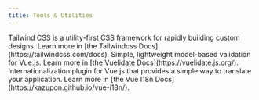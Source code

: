 ```yaml
---
title: Tools & Utilities
---
```



<CardGrid>
	<Card title="Tailwindcss">
        Tailwind CSS is a utility-first CSS framework for rapidly building custom designs. Learn more in [the Tailwindcss Docs](https://tailwindcss.com/docs).
	</Card>
	<Card title="Vuelidate">
        Simple, lightweight model-based validation for Vue.js. Learn more in [the Vuelidate Docs](https://vuelidate.js.org/).
	</Card>
	<Card title="Vue I18n">
        Internationalization plugin for Vue.js that provides a simple way to translate your application. Learn more in [the Vue I18n Docs](https://kazupon.github.io/vue-i18n/).
	</Card>
</CardGrid>
